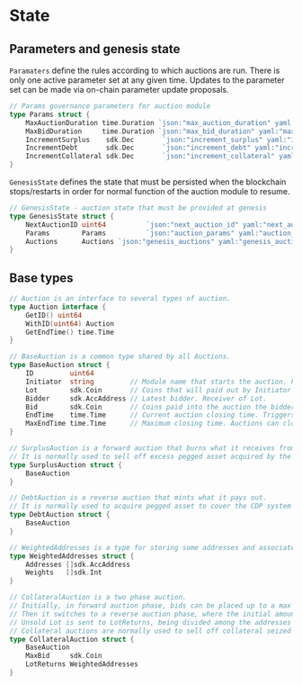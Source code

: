 # State

## Parameters and genesis state

`Paramaters` define the rules according to which auctions are run. There is only one active parameter set at any given time. Updates to the parameter set can be made via on-chain parameter update proposals.

```go
// Params governance parameters for auction module
type Params struct {
	MaxAuctionDuration time.Duration `json:"max_auction_duration" yaml:"max_auction_duration"` // max length of auction
	MaxBidDuration     time.Duration `json:"max_bid_duration" yaml:"max_bid_duration"` // additional time added to the auction end time after each bid, capped by the expiry.
	IncrementSurplus    sdk.Dec       `json:"increment_surplus" yaml:"increment_surplus"`       // percentage change (of auc.Bid) required for a new bid on a surplus auction
	IncrementDebt       sdk.Dec       `json:"increment_debt" yaml:"increment_debt"`             // percentage change (of auc.Lot) required for a new bid on a debt auction
	IncrementCollateral sdk.Dec       `json:"increment_collateral" yaml:"increment_collateral"` // percentage change (of auc.Bid or auc.Lot) required for a new bid on a collateral auction
}
```

`GenesisState` defines the state that must be persisted when the blockchain stops/restarts in order for normal function of the auction module to resume.

```go
// GenesisState - auction state that must be provided at genesis
type GenesisState struct {
	NextAuctionID uint64          `json:"next_auction_id" yaml:"next_auction_id"` // auctionID that will be used for the next created auction
	Params        Params          `json:"auction_params" yaml:"auction_params"` // auction params
	Auctions      Auctions `json:"genesis_auctions" yaml:"genesis_auctions"` // auctions currently in the store
}
```

## Base types

```go
// Auction is an interface to several types of auction.
type Auction interface {
	GetID() uint64
	WithID(uint64) Auction
	GetEndTime() time.Time
}

// BaseAuction is a common type shared by all Auctions.
type BaseAuction struct {
	ID         uint64
	Initiator  string         // Module name that starts the auction. Pays out Lot.
	Lot        sdk.Coin       // Coins that will paid out by Initiator to the winning bidder.
	Bidder     sdk.AccAddress // Latest bidder. Receiver of Lot.
	Bid        sdk.Coin       // Coins paid into the auction the bidder.
	EndTime    time.Time      // Current auction closing time. Triggers at the end of the block with time ≥ EndTime.
	MaxEndTime time.Time      // Maximum closing time. Auctions can close before this but never after.
}

// SurplusAuction is a forward auction that burns what it receives from bids.
// It is normally used to sell off excess pegged asset acquired by the CDP system.
type SurplusAuction struct {
	BaseAuction
}

// DebtAuction is a reverse auction that mints what it pays out.
// It is normally used to acquire pegged asset to cover the CDP system's debts that were not covered by selling collateral.
type DebtAuction struct {
	BaseAuction
}

// WeightedAddresses is a type for storing some addresses and associated weights.
type WeightedAddresses struct {
	Addresses []sdk.AccAddress
	Weights   []sdk.Int
}

// CollateralAuction is a two phase auction.
// Initially, in forward auction phase, bids can be placed up to a max bid.
// Then it switches to a reverse auction phase, where the initial amount up for auction is bid down.
// Unsold Lot is sent to LotReturns, being divided among the addresses by weight.
// Collateral auctions are normally used to sell off collateral seized from CDPs.
type CollateralAuction struct {
	BaseAuction
	MaxBid     sdk.Coin
	LotReturns WeightedAddresses
}
```

